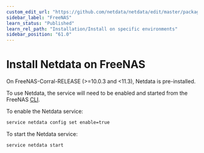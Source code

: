 ```yaml
---
custom_edit_url: "https://github.com/netdata/netdata/edit/master/packaging/installer/methods/freenas.md"
sidebar_label: "FreeNAS"
learn_status: "Published"
learn_rel_path: "Installation/Install on specific environments"
sidebar_position: "61.0"
---
```



# Install Netdata on FreeNAS

On FreeNAS-Corral-RELEASE (>=10.0.3 and <11.3), Netdata is pre-installed.

To use Netdata, the service will need to be enabled and started from the FreeNAS [CLI](https://github.com/freenas/cli).

To enable the Netdata service:

```sh
service netdata config set enable=true
```

To start the Netdata service:

```sh
service netdata start
```


